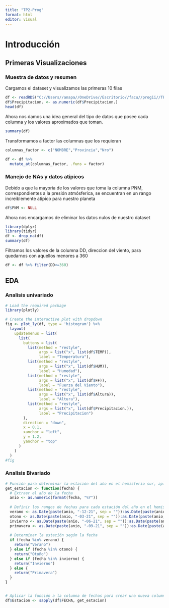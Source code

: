 ---
title: "TP2-Prog"
format: html
editor: visual
---

# Introducción

## Primeras Visualizaciones

### Muestra de datos y resumen

Cargamos el dataset y visualizamos las primeras 10 filas
```{r}

df <- readRDS("C://Users//anapa//OneDrive//Escritorio//facu//progii//TP-Prog-2//dataset_smn.rds")
df$Precipitacion. <- as.numeric(df$Precipitacion.)
head(df)
```

Ahora nos damos una idea general del tipo de datos que posee cada columna y los valores aproximados que toman.

```{r}
summary(df)

```
Transformamos a factor las columnas que los requieran

```{r}
columnas_factor <- c("NOMBRE","Provincia","Nro")

df <- df %>%
  mutate_at(columnas_factor, .funs = factor)
```


### Manejo de NAs y datos atipicos

Debido a que la mayoria de los valores que toma la columna PNM, correspondientes a la presión atmósferica, se encuentran en un rango increiblemente atipico para nuestro planeta

```{r}
df$PNM <- NULL
```

Ahora nos encargamos de eliminar los datos nulos de nuestro dataset

```{r}
library(dplyr)
library(tidyr)
df <- drop_na(df)
summary(df)
```
Filtramos los valores de la columna DD, direccion del viento, para quedarnos con aquellos menores a 360

```{r}
df <- df %>% filter(DD<=360)
```

## EDA

### Analisis univariado

```{r}
# Load the required package
library(plotly)

# Create the interactive plot with dropdown
fig <- plot_ly(df, type = 'histogram') %>%
  layout(
    updatemenus = list(
      list(
        buttons = list(
          list(method = "restyle",
               args = list("x", list(df$TEMP)),
               label = "Temperatura"),
          list(method = "restyle",
               args = list("x", list(df$HUM)),
               label = "Humedad"),
          list(method = "restyle",
               args = list("x", list(df$FF)),
               label = "Fuerza del Viento"),
          list(method = "restyle",
               args = list("x", list(df$Altura)),
               label = "Altura"),
          list(method = "restyle",
               args = list("x", list(df$Precipitacion.)),
               label = "Precipitacion")
        ),
        direction = "down",
        x = 0.1,
        xanchor = "left",
        y = 1.2,
        yanchor = "top"
      )
    )
  )
#fig
```

### Analisis Bivariado

```{r}

# Función para determinar la estación del año en el hemisferio sur, aplicable a cualquier año
get_estacion <- function(fecha) {
  # Extraer el año de la fecha
  anio <- as.numeric(format(fecha, "%Y"))
  
  # Definir los rangos de fechas para cada estación del año en el hemisferio sur
  verano <- as.Date(paste(anio, "-12-21", sep = "")):as.Date(paste(anio + 1, "-03-20", sep = ""))
  otono <- as.Date(paste(anio, "-03-21", sep = "")):as.Date(paste(anio, "-06-20", sep = ""))
  invierno <- as.Date(paste(anio, "-06-21", sep = "")):as.Date(paste(anio, "-09-20", sep = ""))
  primavera <- as.Date(paste(anio, "-09-21", sep = "")):as.Date(paste(anio, "-12-20", sep = ""))
  
  # Determinar la estación según la fecha
  if (fecha %in% verano) {
    return("Verano")
  } else if (fecha %in% otono) {
    return("Otoño")
  } else if (fecha %in% invierno) {
    return("Invierno")
  } else {
    return("Primavera")
  }
}


# Aplicar la función a la columna de fechas para crear una nueva columna con la estación
df$Estacion <- sapply(df$FECHA, get_estacion)

```

